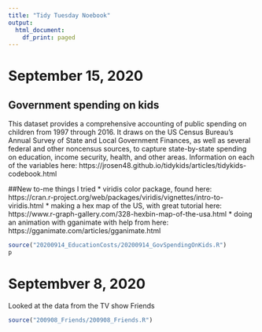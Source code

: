 ```yaml
---
title: "Tidy Tuesday Noebook"
output:
  html_document:
    df_print: paged
---
```

# September 15, 2020
## Government spending on kids
This dataset provides a comprehensive accounting of public spending on children from 1997 through 2016. It draws on the US Census Bureau’s Annual Survey of State and Local Government Finances, as well as several federal and other noncensus sources, to capture state-by-state spending on education, income security, health, and other areas.
Information on each of the variables here: https://jrosen48.github.io/tidykids/articles/tidykids-codebook.html

##New to-me things I tried
* viridis color package, found here: https://cran.r-project.org/web/packages/viridis/vignettes/intro-to-viridis.html
* making a hex map of the US, with great tutorial here: https://www.r-graph-gallery.com/328-hexbin-map-of-the-usa.html
* doing an animation with gganimate with help from here: https://gganimate.com/articles/gganimate.html
```r
source("20200914_EducationCosts/20200914_GovSpendingOnKids.R")
p
```



# Septembver 8, 2020
Looked at the data from the TV show Friends
```r
source("200908_Friends/200908_Friends.R")
```


